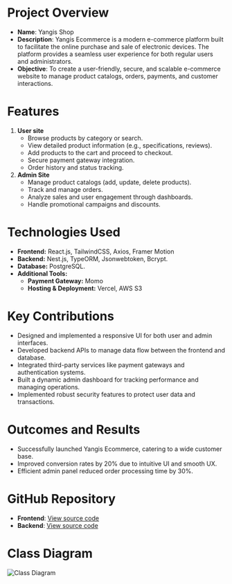 # Project Overview

- **Name**: Yangis Shop
- **Description**: Yangis Ecommerce is a modern e-commerce platform built to facilitate the online purchase and sale of electronic devices. The platform provides a seamless user experience for both regular users and administrators.
- **Objective**: To create a user-friendly, secure, and scalable e-commerce website to manage product catalogs, orders, payments, and customer interactions.

# Features

1.  **User site**
    - Browse products by category or search.
    - View detailed product information (e.g., specifications, reviews).
    - Add products to the cart and proceed to checkout.
    - Secure payment gateway integration.
    - Order history and status tracking.
2.  **Admin Site**
    - Manage product catalogs (add, update, delete products).
    - Track and manage orders.
    - Analyze sales and user engagement through dashboards.
    - Handle promotional campaigns and discounts.

# Technologies Used

- **Frontend:** React.js, TailwindCSS, Axios, Framer Motion
- **Backend:** Nest.js, TypeORM, Jsonwebtoken, Bcrypt.
- **Database:** PostgreSQL.
- **Additional Tools:**
    - **Payment Gateway:** Momo
    - **Hosting & Deployment:** Vercel, AWS S3

# Key Contributions

- Designed and implemented a responsive UI for both user and admin interfaces.
- Developed backend APIs to manage data flow between the frontend and database.
- Integrated third-party services like payment gateways and authentication systems.
- Built a dynamic admin dashboard for tracking performance and managing operations.
- Implemented robust security features to protect user data and transactions.

# Outcomes and Results

- Successfully launched Yangis Ecommerce, catering to a wide customer base.
- Improved conversion rates by 20% due to intuitive UI and smooth UX.
- Efficient admin panel reduced order processing time by 30%.

# GitHub Repository

- **Frontend**: [View source code](https://github.com/duongcao04/react-vite-yangis-shop)
- **Backend**: [View source code](https://github.com/duongcao04/nestjs-yangis-shop-api)

# Class Diagram

![Class Diagram](https://raw.githubusercontent.com/duongcao04/nestjs-yangis-shop-api/refs/heads/master/class-diagram.png)
